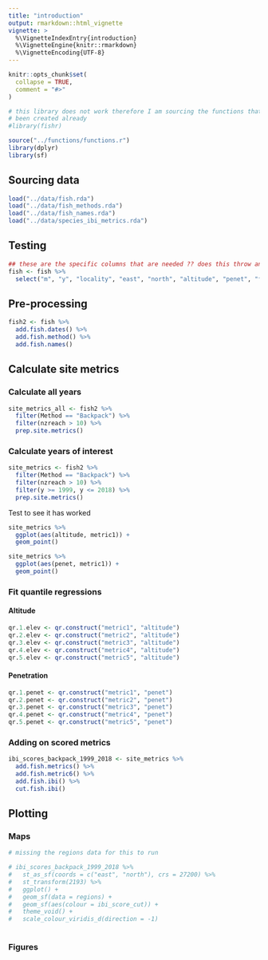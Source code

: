 ```yaml
---
title: "introduction"
output: rmarkdown::html_vignette
vignette: >
  %\VignetteIndexEntry{introduction}
  %\VignetteEngine{knitr::rmarkdown}
  %\VignetteEncoding{UTF-8}
---
```


```r
knitr::opts_chunk$set(
  collapse = TRUE,
  comment = "#>"
)
```

```r
# this library does not work therefore I am sourcing the functions that have
# been created already
#library(fishr)

source("../functions/functions.r")
library(dplyr)
library(sf)
```

## Sourcing data

```r
load("../data/fish.rda")
load("../data/fish_methods.rda")
load("../data/fish_names.rda")
load("../data/species_ibi_metrics.rda")
```

## Testing

```r
## these are the specific columns that are needed ?? does this throw an error if not there
fish <- fish %>% 
  select("m", "y", "locality", "east", "north", "altitude", "penet", "fishmeth", "spcode", "nzreach")
```
## Pre-processing

```r
fish2 <- fish %>%
  add.fish.dates() %>% 
  add.fish.method() %>% 
  add.fish.names()
```

## Calculate site metrics

### Calculate all years

```r
site_metrics_all <- fish2 %>% 
  filter(Method == "Backpack") %>% 
  filter(nzreach > 10) %>% 
  prep.site.metrics()
```


### Calculate years of interest

```r
site_metrics <- fish2 %>% 
  filter(Method == "Backpack") %>% 
  filter(nzreach > 10) %>% 
  filter(y >= 1999, y <= 2018) %>% 
  prep.site.metrics()
```

Test to see it has worked

```r
site_metrics %>% 
  ggplot(aes(altitude, metric1)) +
  geom_point()

site_metrics %>% 
  ggplot(aes(penet, metric1)) +
  geom_point()
```

### Fit quantile regressions

#### Altitude

```r
qr.1.elev <- qr.construct("metric1", "altitude")
qr.2.elev <- qr.construct("metric2", "altitude")
qr.3.elev <- qr.construct("metric3", "altitude")
qr.4.elev <- qr.construct("metric4", "altitude")
qr.5.elev <- qr.construct("metric5", "altitude")
```

#### Penetration

```r
qr.1.penet <- qr.construct("metric1", "penet")
qr.2.penet <- qr.construct("metric2", "penet")
qr.3.penet <- qr.construct("metric3", "penet")
qr.4.penet <- qr.construct("metric4", "penet")
qr.5.penet <- qr.construct("metric5", "penet")
```

### Adding on scored metrics
```r
ibi_scores_backpack_1999_2018 <- site_metrics %>% 
  add.fish.metrics() %>% 
  add.fish.metric6() %>% 
  add.fish.ibi() %>% 
  cut.fish.ibi()
```


## Plotting

### Maps

```r
# missing the regions data for this to run

# ibi_scores_backpack_1999_2018 %>% 
#   st_as_sf(coords = c("east", "north"), crs = 27200) %>% 
#   st_transform(2193) %>% 
#   ggplot() +
#   geom_sf(data = regions) +
#   geom_sf(aes(colour = ibi_score_cut)) +
#   theme_void() +
#   scale_colour_viridis_d(direction = -1)
  
```

### Figures



